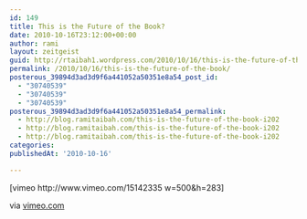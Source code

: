 ```yaml
---
id: 149
title: This is the Future of the Book?
date: 2010-10-16T23:12:00+00:00
author: rami
layout: zeitgeist
guid: http://rtaibah1.wordpress.com/2010/10/16/this-is-the-future-of-the-book
permalink: /2010/10/16/this-is-the-future-of-the-book/
posterous_39894d3ad3d9f6a441052a50351e8a54_post_id:
  - "30740539"
  - "30740539"
  - "30740539"
posterous_39894d3ad3d9f6a441052a50351e8a54_permalink:
  - http://blog.ramitaibah.com/this-is-the-future-of-the-book-i202
  - http://blog.ramitaibah.com/this-is-the-future-of-the-book-i202
  - http://blog.ramitaibah.com/this-is-the-future-of-the-book-i202
categories:
publishedAt: '2010-10-16'

---
```

<div class="posterous_bookmarklet_entry">
  [vimeo http://www.vimeo.com/15142335 w=500&h=283]</p> 
  
  <div class="posterous_quote_citation">
    via <a href="http://vimeo.com/15142335">vimeo.com</a>
  </div>
  
  <p>
    &nbsp;
  </p>
</div>
